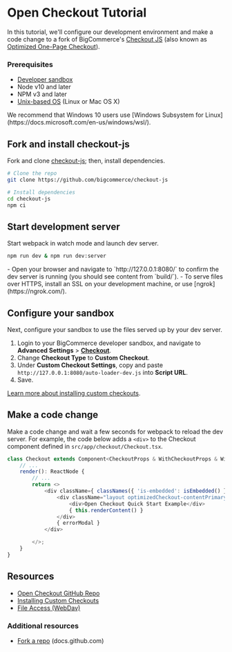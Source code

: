 # Open Checkout Tutorial

In this tutorial, we'll configure our development environment and make a code change to a fork of BigCommerce's [Checkout JS](https://github.com/bigcommerce/checkout-js) (also known as [Optimized One-Page Checkout](https://support.bigcommerce.com/s/article/Optimized-Single-Page-Checkout)).

### Prerequisites

- [Developer sandbox](https://www.bigcommerce.com/essentials/free-trial/)
- Node v10 and later
- NPM v3 and later
- [Unix-based OS](https://github.com/bigcommerce/checkout-js#requirements) (Linux or Mac OS X)

<Callout type="info">
 We recommend that Windows 10 users use [Windows Subsystem for Linux](https://docs.microsoft.com/en-us/windows/wsl/).
 </Callout>



## Fork and install checkout-js

Fork and clone [checkout-js](https://github.com/bigcommerce/checkout-js); then, install dependencies.

```bash showLineNumbers copy
# Clone the repo
git clone https://github.com/bigcommerce/checkout-js

# Install dependencies
cd checkout-js
npm ci
```

## Start development server

Start webpack in watch mode and launch dev server.

```bash showLineNumbers copy
npm run dev & npm run dev:server
```

<Callout type="info">
 - Open your browser and navigate to `http://127.0.0.1:8080/` to confirm the dev server is running (you should see content from `build/`).
 - To serve files over HTTPS, install an SSL on your development machine, or use [ngrok](https://ngrok.com/).
</Callout>



## Configure your sandbox

Next, configure your sandbox to use the files served up by your dev server.

1. Login to your BigCommerce developer sandbox, and navigate to **Advanced Settings** > [**Checkout**](https://login.bigcommerce.com/deep-links/manage/settings/checkout).
2. Change **Checkout Type** to **Custom Checkout**.
3. Under **Custom Checkout Settings**, copy and paste `http://127.0.0.1:8080/auto-loader-dev.js` into **Script URL**.
4. Save.

[Learn more about installing custom checkouts](/docs/storefront/cart-checkout/open-checkouts/guide).

## Make a code change

Make a code change and wait a few seconds for webpack to reload the dev server. For example, the code below adds a `<div>` to the Checkout component defined in `src/app/checkout/Checkout.tsx`.

```javascript showLineNumbers copy
class Checkout extends Component<CheckoutProps & WithCheckoutProps & WithLanguageProps, CheckoutState> {
    // ...
    render(): ReactNode {
        // ...
        return <>
            <div className={ classNames({ 'is-embedded': isEmbedded() }) }>
                <div className="layout optimizedCheckout-contentPrimary">
                    <div>Open Checkout Quick Start Example</div>
                    { this.renderContent() }
                </div>
                { errorModal }
            </div>

        </>;
    }
}
```

## Resources

- [Open Checkout GitHub Repo](https://github.com/bigcommerce/checkout-js)
- [Installing Custom Checkouts](/docs/storefront/cart-checkout/open-checkouts/guide)
- [File Access (WebDav)](https://support.bigcommerce.com/s/article/File-Access-WebDAV)

### Additional resources

- [Fork a repo](https://docs.github.com/en/free-pro-team@latest/github/getting-started-with-github/fork-a-repo) (docs.github.com)
